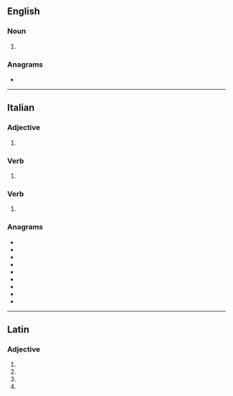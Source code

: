==English==

===Noun===
{{head|en|noun form}}

# {{plural of|en|serratus}}

===Anagrams===
* {{anagrams|en|a=aeirrst|'Arriets|artsier|starier|tarries|tarsier}}

----

==Italian==

===Adjective===
{{head|it|adjective form|g=m-p}}

# {{masculine plural of|it|serrato}}

===Verb===
{{head|it|past participle form|g=m-p}}

# {{masculine plural of|it|serrato}}

===Verb===
{{head|it|verb form}}

# {{inflection of|it|serrarsi||2|s|impr}}

===Anagrams===
* {{l|it|arresti}}
* {{l|it|errasti}}
* {{l|it|ristare}}
* {{l|it|ritersa}}
* {{l|it|sterrai}}
* {{l|it|stirare}}
* {{l|it|stirerà}}
* {{l|it|striare}}
* {{l|it|strierà}}

----

==Latin==

===Adjective===
{{la-adj-form|serrātī}}

# {{inflection of|la|serrātus||nom|m|p}}
# {{inflection of|la|serrātus||gen|m|s}}
# {{inflection of|la|serrātus||gen|n|s}}
# {{inflection of|la|serrātus||voc|m|p}}